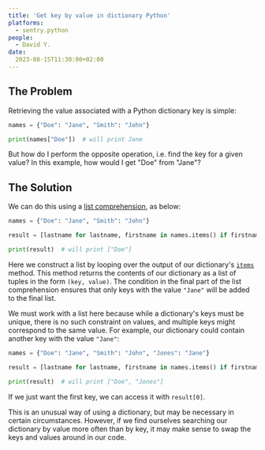```yaml
---
title: 'Get key by value in dictionary Python'
platforms: 
  - sentry.python
people: 
  - David Y.
date: 
  2023-08-15T11:30:00+02:00
---
```


## The Problem

Retrieving the value associated with a Python dictionary key is simple:

```python
names = {"Doe": "Jane", "Smith": "John"}

print(names["Doe"])  # will print Jane
```

But how do I perform the opposite operation, i.e. find the key for a given value? In this example, how would I get "Doe" from "Jane"?


## The Solution

We can do this using a [list comprehension](https://docs.python.org/3/tutorial/datastructures.html#list-comprehensions), as below:

```python
names = {"Doe": "Jane", "Smith": "John"}

result = [lastname for lastname, firstname in names.items() if firstname == "Jane"]

print(result)  # will print ["Doe"]
```

Here we construct a list by looping over the output of our dictionary's [`items`](https://docs.python.org/3.10/library/stdtypes.html#dict.items) method. This method returns the contents of our dictionary as a list of tuples in the form `(key, value)`. The condition in the final part of the list comprehension ensures that only keys with the value `"Jane"` will be added to the final list.

We must work with a list here because while a dictionary's keys must be unique, there is no such constraint on values, and multiple keys might correspond to the same value. For example, our dictionary could contain another key with the value `"Jane"`:

```python
names = {"Doe": "Jane", "Smith": "John", "Jones": "Jane"}

result = [lastname for lastname, firstname in names.items() if firstname == "Jane"]

print(result)  # will print ["Doe", "Jones"]
```

If we just want the first key, we can access it with `result[0]`.

This is an unusual way of using a dictionary, but may be necessary in certain circumstances. However, if we find ourselves searching our dictionary by value more often than by key, it may make sense to swap the keys and values around in our code.
